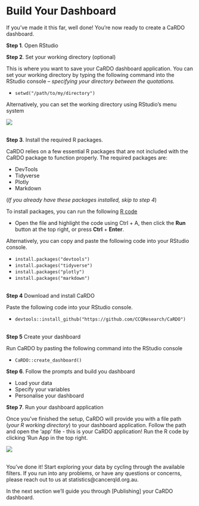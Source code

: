 # Build Your Dashboard

If you’ve made it this far, well done! You’re now ready to create a CaRDO dashboard.

**Step 1**. Open RStudio

**Step 2**. Set your working directory (optional)

This is where you want to save your CaRDO dashboard application. You can set your working directory by typing the following command into the RStudio console – *specifying your directory between the quotations.*

- `setwd("/path/to/my/directory")`

Alternatively, you can set the working directory using RStudio's menu system

![](images/R working directory.jpg)

<br>
**Step 3**. Install the required R packages.

CaRDO relies on a few essential R packages that are not included with the CaRDO package to function properly. The required packages are:

- DevTools
- Tidyverse
- Plotly
- Markdown

(*If you already have these packages installed, skip to step 4*)

To install packages, you can run the following <a href="code/CaRDO required packages.R" download="Required packages">R code</a>

- Open the file and highlight the code using Ctrl + A, then click the **Run** button at the top right, or press **Ctrl** + **Enter**.

Alternatively, you can copy and paste the following code into your RStudio console.

- `install.packages("devtools")`
- `install.packages("tidyverse")`
- `install.packages("plotly")`
- `install.packages("markdown")`

<br>
**Step 4** Download and install CaRDO

Paste the following code into your RStudio console.

- `devtools::install_github("https://github.com/CCQResearch/CaRDO")`

<br>
**Step 5** Create your dashboard

Run CaRDO by pasting the following command into the RStudio console 

- `CaRDO::create_dashboard()`

**Step 6**. Follow the prompts and build you dashboard

- Load your data
- Specify your variables
- Personalise your dashboard

**Step 7**. Run your dashboard application

Once you’ve finished the setup, CaRDO will provide you with a file path (*your R working directory*) to your dashboard application. Follow the path and open the ‘app’ file - this is your CaRDO application! Run the R code by clicking ‘Run App in the top right.

![](images/app location.png)

<br>
You've done it! Start exploring your data by cycling through the available filters. If you run into any problems, or have any questions or concerns, please reach out to us at statistics@cancerqld.org.au.

In the next section we'll guide you through [Publishing] your CaRDO dashboard.


